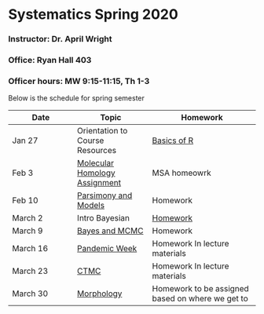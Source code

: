 # Systematics Spring 2020
### Instructor: Dr. April Wright
### Office: Ryan Hall 403
### Officer hours: MW 9:15-11:15, Th 1-3


Below is the schedule for spring semester

| Date | Topic | Homework |
|------|-------|----------|
| Jan 27 | Orientation to Course Resources | [Basics of R](https://wrightaprilm.github.io/Systematics2020/articles/00_Basics_of_R/index.html) |
| Feb 3 | [Molecular Homology Assignment](https://wrightaprilm.github.io/Systematics2020/articles/02_molecular_homology/index.html)  | MSA homeowrk  |
| Feb 10 | [Parsimony and Models](https://wrightaprilm.github.io/Systematics2020/articles/03_ParsimonyAndModels/index.html)| Homework |
| March 2 | Intro Bayesian | [Homework](https://wrightaprilm.github.io/Systematics2020/articles/Homework/Homework3.html) |
| March 9 | [Bayes and MCMC](https://wrightaprilm.github.io/Systematics2020/articles/04_tutorial_structure/index.html) | Homework |
| March 16 | [Pandemic Week](https://wrightaprilm.github.io/Systematics2020/articles/05_pandemic_week/index.html) | Homework In lecture materials |
| March 23 | [CTMC](https://wrightaprilm.github.io/Systematics2020/articles/06_models/index.html) | Homework In lecture materials |
| March 30 | [Morphology](https://revbayes.github.io/tutorials/morph_tree/V2.html) | Homework to be assigned based on where we get to |

